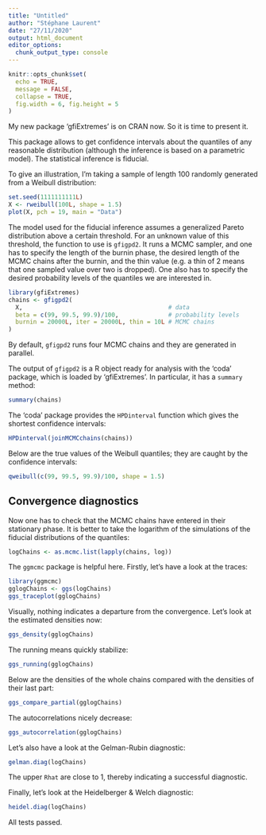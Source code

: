 ```yaml
---
title: "Untitled"
author: "Stéphane Laurent"
date: "27/11/2020"
output: html_document
editor_options: 
  chunk_output_type: console
---
```


```r
knitr::opts_chunk$set(
  echo = TRUE,
  message = FALSE,
  collapse = TRUE,
  fig.width = 6, fig.height = 5
)
```

My new package 'gfiExtremes' is on CRAN now. So it is time to present it.

This package allows to get confidence intervals about the quantiles of any 
reasonable distribution (although the inference is based on a parametric model).
The statistical inference is fiducial.

To give an illustration, I'm taking a sample of length 100 randomly generated 
from a Weibull distribution:

```r
set.seed(1111111111L)
X <- rweibull(100L, shape = 1.5)
plot(X, pch = 19, main = "Data")
```

The model used for the fiducial inference assumes a generalized Pareto 
distribution above a certain threshold. For an unknown value of this threshold, 
the function to use is `gfigpd2`. It runs a MCMC sampler, and one has to 
specify the length of the burnin phase, the desired length of the MCMC chains 
after the burnin, and the thin value (e.g. a thin of 2 means that one sampled 
value over two is dropped). One also has to specify the desired probability 
levels of the quantiles we are interested in.

```r
library(gfiExtremes)
chains <- gfigpd2(
  X,                                         # data
  beta = c(99, 99.5, 99.9)/100,              # probability levels
  burnin = 20000L, iter = 20000L, thin = 10L # MCMC chains
)
```

By default, `gfigpd2` runs four MCMC chains and they are generated in parallel.

The output of `gfigpd2` is a R object ready for analysis with the 'coda' 
package, which is loaded by 'gfiExtremes'. In particular, it has a `summary` 
method:

```r
summary(chains)
```

The 'coda' package provides the `HPDinterval` function which gives the shortest 
confidence intervals:

```r
HPDinterval(joinMCMCchains(chains))
```

Below are the true values of the Weibull quantiles; they are caught by the 
confidence intervals:

```r
qweibull(c(99, 99.5, 99.9)/100, shape = 1.5)
```

## Convergence diagnostics

Now one has to check that the MCMC chains have entered in their stationary 
phase. It is better to take the logarithm of the simulations of the fiducial 
distributions of the quantiles:

```r
logChains <- as.mcmc.list(lapply(chains, log))
```

The `ggmcmc` package is helpful here. Firstly, let's have a look at the traces:

```r
library(ggmcmc)
gglogChains <- ggs(logChains)
ggs_traceplot(gglogChains)
```

Visually, nothing indicates a departure from the convergence. Let's look at the 
estimated densities now:

```r
ggs_density(gglogChains)
```

The running means quickly stabilize:

```r
ggs_running(gglogChains)
```

Below are the densities of the whole chains compared with the densities of their 
last part:

```r
ggs_compare_partial(gglogChains)
```

The autocorrelations nicely decrease:

```r
ggs_autocorrelation(gglogChains)
```

Let's also have a look at the Gelman-Rubin diagnostic:

```r
gelman.diag(logChains)
```

The upper `Rhat` are close to 1, thereby indicating a successful diagnostic.

Finally, let's look at the Heidelberger & Welch diagnostic:

```r
heidel.diag(logChains)
```

All tests passed.
